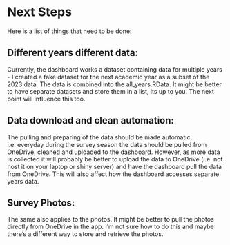 # Next Steps

Here is a list of things that need to be done: 

## Different years different data:

Currently, the dashboard works a dataset containing data for multiple years - I created a fake dataset for the next academic year as a subset of the 2023 data. The data is combined into the all_years.RData. It might be better to have separate datasets and store them in a list, its up to you. The next point will influence this too. 


## Data download and clean automation: 

The pulling and preparing of the data should be made automatic, i.e. everyday during the survey season the data should be pulled from OneDrive, cleaned and uploaded to the dashboard. However, as more data is collected it will probably be better to upload the data to OneDrive (i.e. not host it on your laptop or shiny server) and have the dashboard pull the data from OneDrive. This will also affect how the dashboard accesses separate years data. 

## Survey Photos:

The same also applies to the photos. It might be better to pull the photos directly from OneDrive in the app. I'm not sure how to do this and maybe there's a different way to store and retrieve the photos. 



